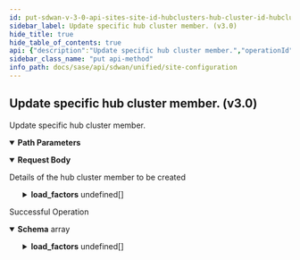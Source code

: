 ```yaml
---
id: put-sdwan-v-3-0-api-sites-site-id-hubclusters-hub-cluster-id-hubclustermembers-hub-cluster-member-id
sidebar_label: Update specific hub cluster member. (v3.0)
hide_title: true
hide_table_of_contents: true
api: {"description":"Update specific hub cluster member.","operationId":"put-sdwan-v3.0-api-sites-site_id-hubclusters-hub_cluster_id-hubclustermembers-hub_cluster_member_id","parameters":[{"description":"Site Id","in":"path","name":"site_id","required":true,"schema":{"description":"Site Id","type":"string"}},{"description":"Hub Cluster Id","in":"path","name":"hub_cluster_id","required":true,"schema":{"description":"Hub Cluster Id","type":"string"}},{"description":"Hub Cluster Member Id","in":"path","name":"hub_cluster_member_id","required":true,"schema":{"description":"Hub Cluster Member Id","type":"string"}}],"requestBody":{"content":{"application/json":{"schema":{"properties":{"headend1_site_ids":{"description":"Headend1 Site Ids","items":{"description":"Headend1 Site Ids","type":"string"},"type":"array"},"headend2_site_ids":{"description":"Headend2 Site Ids","items":{"description":"Headend2 Site Ids","type":"string"},"type":"array"},"hub_element_id":{"description":"Hub Element Id","type":"string"},"id":{"description":"Id","type":"string"},"load_factors":{"description":"Load Factors","items":{"properties":{"alarm_threshold":{"description":"Alarm Threshold","format":"int32","type":"integer"},"allocated":{"description":"Allocated","format":"int64","type":"integer"},"subscription_factor":{"description":"Subscription Factor","format":"double","type":"number"},"threshold":{"description":"Threshold","properties":{"critical_alarm":{"description":"Critical Alarm","format":"int32","type":"integer"},"major_alarm":{"description":"Major Alarm","format":"int32","type":"integer"},"subscription_factor":{"description":"Subscription Factor","format":"double","type":"number"}}},"type":{"description":"Type","enum":["forwarding-capacity","flow"],"type":"string"}}},"type":"array"}}}}},"description":"Details of the hub cluster member to be created"},"responses":{"200":{"content":{"application/json":{"schema":{"items":{"properties":{"headend1_site_ids":{"description":"Headend1 Site Ids","items":{"description":"Headend1 Site Ids","type":"string"},"type":"array"},"headend2_site_ids":{"description":"Headend2 Site Ids","items":{"description":"Headend2 Site Ids","type":"string"},"type":"array"},"hub_element_id":{"description":"Hub Element Id","type":"string"},"id":{"description":"Id","type":"string"},"load_factors":{"description":"Load Factors","items":{"properties":{"alarm_threshold":{"description":"Alarm Threshold","format":"int32","type":"integer"},"allocated":{"description":"Allocated","format":"int64","type":"integer"},"subscription_factor":{"description":"Subscription Factor","format":"double","type":"number"},"threshold":{"description":"Threshold","properties":{"critical_alarm":{"description":"Critical Alarm","format":"int32","type":"integer"},"major_alarm":{"description":"Major Alarm","format":"int32","type":"integer"},"subscription_factor":{"description":"Subscription Factor","format":"double","type":"number"}}},"type":{"description":"Type","enum":["forwarding-capacity","flow"],"type":"string"}}},"type":"array"}}},"type":"array"}}},"description":"Successful Operation"}},"tags":["Site Configuration"],"method":"put","path":"/sdwan/v3.0/api/sites/{site_id}/hubclusters/{hub_cluster_id}/hubclustermembers/{hub_cluster_member_id}","jsonRequestBodyExample":{"headend1_site_ids":["string"],"headend2_site_ids":["string"],"hub_element_id":"string","id":"string","load_factors":[{"alarm_threshold":0,"allocated":0,"subscription_factor":0,"threshold":{"critical_alarm":0,"major_alarm":0,"subscription_factor":0},"type":"forwarding-capacity"}]},"info":{"contact":{},"description":"List of APIs used to manage your site specific configuration attributes, and HA configuration for both branch and data center sites.","title":"Site Configuration","version":"Latest"},"postman":{"name":"Update specific hub cluster member. (v3.0)","description":{"content":"Update specific hub cluster member.","type":"text/plain"},"url":{"path":["sdwan","v3.0","api","sites",":site_id","hubclusters",":hub_cluster_id","hubclustermembers",":hub_cluster_member_id"],"host":["{{baseUrl}}"],"query":[],"variable":[{"disabled":false,"description":{"content":"(Required) Site Id","type":"text/plain"},"type":"any","value":"","key":"site_id"},{"disabled":false,"description":{"content":"(Required) Hub Cluster Id","type":"text/plain"},"type":"any","value":"","key":"hub_cluster_id"},{"disabled":false,"description":{"content":"(Required) Hub Cluster Member Id","type":"text/plain"},"type":"any","value":"","key":"hub_cluster_member_id"}]},"header":[{"key":"Content-Type","value":"application/json"},{"key":"Accept","value":"application/json"}],"method":"PUT","body":{"mode":"raw","raw":"\"\"","options":{"raw":{"language":"json"}}}}}
sidebar_class_name: "put api-method"
info_path: docs/sase/api/sdwan/unified/site-configuration
---
```



## Update specific hub cluster member. (v3.0)



Update specific hub cluster member.

<details style={{"marginBottom":"1rem"}} data-collapsed={false} open={true}><summary style={{}}><strong>Path Parameters</strong></summary><div><ul><ParamsItem className={"paramsItem"} param={{"description":"Site Id","in":"path","name":"site_id","required":true,"schema":{"description":"Site Id","type":"string"}}}></ParamsItem><ParamsItem className={"paramsItem"} param={{"description":"Hub Cluster Id","in":"path","name":"hub_cluster_id","required":true,"schema":{"description":"Hub Cluster Id","type":"string"}}}></ParamsItem><ParamsItem className={"paramsItem"} param={{"description":"Hub Cluster Member Id","in":"path","name":"hub_cluster_member_id","required":true,"schema":{"description":"Hub Cluster Member Id","type":"string"}}}></ParamsItem></ul></div></details><MimeTabs><TabItem label={"application/json"} value={"application/json-schema"}><details style={{}} data-collapsed={false} open={true}><summary style={{"textAlign":"left"}}><strong>Request Body</strong></summary><div style={{"textAlign":"left","marginLeft":"1rem"}}><div style={{"marginTop":"1rem","marginBottom":"1rem"}}>

Details of the hub cluster member to be created

</div></div><ul style={{"marginLeft":"1rem"}}><SchemaItem collapsible={false} name={"headend1_site_ids"} required={false} schemaDescription={"Headend1 Site Ids"} schemaName={"string[]"} qualifierMessage={undefined} defaultValue={undefined}></SchemaItem><SchemaItem collapsible={false} name={"headend2_site_ids"} required={false} schemaDescription={"Headend2 Site Ids"} schemaName={"string[]"} qualifierMessage={undefined} defaultValue={undefined}></SchemaItem><SchemaItem collapsible={false} name={"hub_element_id"} required={false} schemaDescription={"Hub Element Id"} schemaName={"string"} qualifierMessage={undefined} defaultValue={undefined}></SchemaItem><SchemaItem collapsible={false} name={"id"} required={false} schemaDescription={"Id"} schemaName={"string"} qualifierMessage={undefined} defaultValue={undefined}></SchemaItem><SchemaItem collapsible={true} className={"schemaItem"}><details style={{}}><summary style={{}}><strong>load_factors</strong><span style={{"opacity":"0.6"}}> undefined[]</span></summary><div style={{"marginLeft":"1rem"}}><div style={{"marginTop":".5rem","marginBottom":".5rem"}}>

Load Factors

</div><SchemaItem collapsible={false} name={"alarm_threshold"} required={false} schemaDescription={"Alarm Threshold"} schemaName={"int32"} qualifierMessage={undefined} defaultValue={undefined}></SchemaItem><SchemaItem collapsible={false} name={"allocated"} required={false} schemaDescription={"Allocated"} schemaName={"int64"} qualifierMessage={undefined} defaultValue={undefined}></SchemaItem><SchemaItem collapsible={false} name={"subscription_factor"} required={false} schemaDescription={"Subscription Factor"} schemaName={"double"} qualifierMessage={undefined} defaultValue={undefined}></SchemaItem><SchemaItem collapsible={true} className={"schemaItem"}><details style={{}}><summary style={{}}><strong>threshold</strong><span style={{"opacity":"0.6"}}> </span></summary><div style={{"marginLeft":"1rem"}}><div style={{"marginTop":".5rem","marginBottom":".5rem"}}>

Threshold

</div><SchemaItem collapsible={false} name={"critical_alarm"} required={false} schemaDescription={"Critical Alarm"} schemaName={"int32"} qualifierMessage={undefined} defaultValue={undefined}></SchemaItem><SchemaItem collapsible={false} name={"major_alarm"} required={false} schemaDescription={"Major Alarm"} schemaName={"int32"} qualifierMessage={undefined} defaultValue={undefined}></SchemaItem><SchemaItem collapsible={false} name={"subscription_factor"} required={false} schemaDescription={"Subscription Factor"} schemaName={"double"} qualifierMessage={undefined} defaultValue={undefined}></SchemaItem></div></details></SchemaItem><SchemaItem collapsible={false} name={"type"} required={false} schemaDescription={"Type"} schemaName={"string"} qualifierMessage={"**Possible values:** [`forwarding-capacity`, `flow`]"} defaultValue={undefined}></SchemaItem></div></details></SchemaItem></ul></details></TabItem></MimeTabs><div><ApiTabs><TabItem label={"200"} value={"200"}><div>

Successful Operation

</div><div><MimeTabs groupId={"mime-type"}><TabItem label={"application/json"} value={"application/json"}><SchemaTabs groupId={"schema-tabs"}><TabItem label={"Schema"} value={"Schema"}><details style={{}} data-collapsed={false} open={true}><summary style={{"textAlign":"left"}}><strong>Schema</strong><span style={{"opacity":"0.6"}}> array</span></summary><div style={{"textAlign":"left","marginLeft":"1rem"}}></div><ul style={{"marginLeft":"1rem"}}><SchemaItem collapsible={false} name={"headend1_site_ids"} required={false} schemaDescription={"Headend1 Site Ids"} schemaName={"string[]"} qualifierMessage={undefined} defaultValue={undefined}></SchemaItem><SchemaItem collapsible={false} name={"headend2_site_ids"} required={false} schemaDescription={"Headend2 Site Ids"} schemaName={"string[]"} qualifierMessage={undefined} defaultValue={undefined}></SchemaItem><SchemaItem collapsible={false} name={"hub_element_id"} required={false} schemaDescription={"Hub Element Id"} schemaName={"string"} qualifierMessage={undefined} defaultValue={undefined}></SchemaItem><SchemaItem collapsible={false} name={"id"} required={false} schemaDescription={"Id"} schemaName={"string"} qualifierMessage={undefined} defaultValue={undefined}></SchemaItem><SchemaItem collapsible={true} className={"schemaItem"}><details style={{}}><summary style={{}}><strong>load_factors</strong><span style={{"opacity":"0.6"}}> undefined[]</span></summary><div style={{"marginLeft":"1rem"}}><div style={{"marginTop":".5rem","marginBottom":".5rem"}}>

Load Factors

</div><SchemaItem collapsible={false} name={"alarm_threshold"} required={false} schemaDescription={"Alarm Threshold"} schemaName={"int32"} qualifierMessage={undefined} defaultValue={undefined}></SchemaItem><SchemaItem collapsible={false} name={"allocated"} required={false} schemaDescription={"Allocated"} schemaName={"int64"} qualifierMessage={undefined} defaultValue={undefined}></SchemaItem><SchemaItem collapsible={false} name={"subscription_factor"} required={false} schemaDescription={"Subscription Factor"} schemaName={"double"} qualifierMessage={undefined} defaultValue={undefined}></SchemaItem><SchemaItem collapsible={true} className={"schemaItem"}><details style={{}}><summary style={{}}><strong>threshold</strong><span style={{"opacity":"0.6"}}> </span></summary><div style={{"marginLeft":"1rem"}}><div style={{"marginTop":".5rem","marginBottom":".5rem"}}>

Threshold

</div><SchemaItem collapsible={false} name={"critical_alarm"} required={false} schemaDescription={"Critical Alarm"} schemaName={"int32"} qualifierMessage={undefined} defaultValue={undefined}></SchemaItem><SchemaItem collapsible={false} name={"major_alarm"} required={false} schemaDescription={"Major Alarm"} schemaName={"int32"} qualifierMessage={undefined} defaultValue={undefined}></SchemaItem><SchemaItem collapsible={false} name={"subscription_factor"} required={false} schemaDescription={"Subscription Factor"} schemaName={"double"} qualifierMessage={undefined} defaultValue={undefined}></SchemaItem></div></details></SchemaItem><SchemaItem collapsible={false} name={"type"} required={false} schemaDescription={"Type"} schemaName={"string"} qualifierMessage={"**Possible values:** [`forwarding-capacity`, `flow`]"} defaultValue={undefined}></SchemaItem></div></details></SchemaItem></ul></details></TabItem><TabItem label={"Example (from schema)"} value={"Example (from schema)"}><ResponseSamples responseExample={"[\n  {\n    \"headend1_site_ids\": [\n      \"string\"\n    ],\n    \"headend2_site_ids\": [\n      \"string\"\n    ],\n    \"hub_element_id\": \"string\",\n    \"id\": \"string\",\n    \"load_factors\": [\n      {\n        \"alarm_threshold\": 0,\n        \"allocated\": 0,\n        \"subscription_factor\": 0,\n        \"threshold\": {\n          \"critical_alarm\": 0,\n          \"major_alarm\": 0,\n          \"subscription_factor\": 0\n        },\n        \"type\": \"forwarding-capacity\"\n      }\n    ]\n  }\n]"} language={"json"}></ResponseSamples></TabItem></SchemaTabs></TabItem></MimeTabs></div></TabItem></ApiTabs></div>
      
